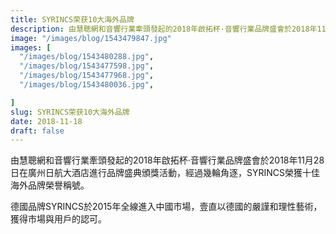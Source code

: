 ```yaml
---
title: SYRINCS荣获10大海外品牌
description: 由慧聰網和音響行業牽頭發起的2018年啟拓杯·音響行業品牌盛會於2018年11月28日在廣州日航大酒店進行品牌盛典頒獎活動，經過幾輪角逐，SYRINCS榮獲十佳海外品牌榮譽稱號。
image: "/images/blog/1543479847.jpg"
images: [
  "/images/blog/1543480288.jpg", 
  "/images/blog/1543477598.jpg", 
  "/images/blog/1543477968.jpg", 
  "/images/blog/1543480036.jpg", 

]
slug: SYRINCS荣获10大海外品牌
date: 2018-11-18
draft: false
---
```

由慧聰網和音響行業牽頭發起的2018年啟拓杯·音響行業品牌盛會於2018年11月28日在廣州日航大酒店進行品牌盛典頒獎活動，經過幾輪角逐，SYRINCS榮獲十佳海外品牌榮譽稱號。

德國品牌SYRINCS於2015年全線進入中國市場，壹直以德國的嚴謹和理性藝術，獲得市場與用戶的認可。
